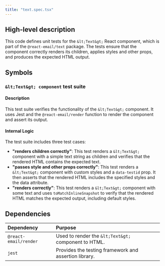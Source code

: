 ```yaml
---
title: "text.spec.tsx"
---
```


## High-level description
This code defines unit tests for the `&lt;Text&gt;` React component, which is part of the `@react-email/text` package. The tests ensure that the component correctly renders its children, applies styles and other props, and produces the expected HTML output.

## Symbols
### `&lt;Text&gt; component` test suite
#### Description
This test suite verifies the functionality of the `&lt;Text&gt;` component. It uses Jest and the `@react-email/render` function to render the component and assert its output.

#### Internal Logic
The test suite includes three test cases:

* **"renders children correctly"**: This test renders a `&lt;Text&gt;` component with a simple text string as children and verifies that the rendered HTML contains the expected text.
* **"passes style and other props correctly"**: This test renders a `&lt;Text&gt;` component with custom styles and a `data-testid` prop. It then asserts that the rendered HTML includes the specified styles and the data attribute.
* **"renders correctly"**: This test renders a `&lt;Text&gt;` component with some text and uses `toMatchInlineSnapshot` to verify that the rendered HTML matches the expected output, including default styles.

## Dependencies
| Dependency | Purpose |
|:-----------|:--------|
| `@react-email/render` | Used to render the `&lt;Text&gt;` component to HTML. |
| `jest` | Provides the testing framework and assertion library. |

